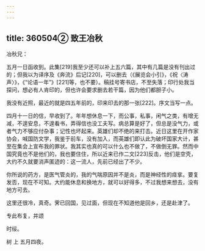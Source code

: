 ```yaml
---
---
---
```

title: 360504② 致王冶秋
---




冶秋兄：

五月一日函收到。此集[219]我至少还可以补上五六篇，其中有几篇是没有刊出过的；但我以为译序及《奔流》后记[220]，可以删去（《展览会小引》，《祝〈涛声〉》，《“论语一年”》[221]等，也不要）。稿挂号寄书店，不至失落；印行处我当探问，想必有人肯印的，但也许会要求删去若干篇，因为他们都胆子小。

我没有近照，最近的就是四五年前的，印来印去的那一张[222]。序文当写一点。

四月十一日的信，早收到了。年年想休息一下，而公事，私事，闲气之类，有增无减，不遑安息，不遑看书，弄得信也没工夫写。病总算是好了，但总是没气力，或者气力不够应付杂事；记性也坏起来。英雄们却不绝的来打击。近日这里在开作家协会，喊国防文学，我鉴于前车，没有加入，而英雄们即认此为破坏国家大计，甚至在集会上宣布我的罪状。我其实也真的可以什么也不做了，不做倒无罪。然而中国究竟也不是他们的，我也要住住，所以近来已作二文[223]反击，他们是空壳，大约不久就要消声匿迹的：这一流人，先前已经出了不少。

你所说的药方，是医气管炎的，我的气喘原因并不是炎，而是神经性的痉挛。要复发否，现在不可知。大约能休息和换地方，就可以好得多，不过我想来想去，没有地方可去。

这里还很冷，真奇。霁已回国，见过面，但现在不知道他是回乡，还是赴津了。

专此布复，并颂

时绥。

树 上 五月四夜。